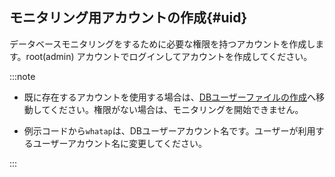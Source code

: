 ## モニタリング用アカウントの作成{#uid}

データベースモニタリングをするために必要な権限を持つアカウントを作成します。root(admin) アカウントでログインしてアカウントを作成してください。

:::note

- 既に存在するアカウントを使用する場合は、[DBユーザーファイルの作成](#create-db-user)へ移動してください。権限がない場合は、モニタリングを開始できません。

- 例示コードから`whatap`は、DBユーザーアカウント名です。ユーザーが利用するユーザーアカウント名に変更してください。

:::
